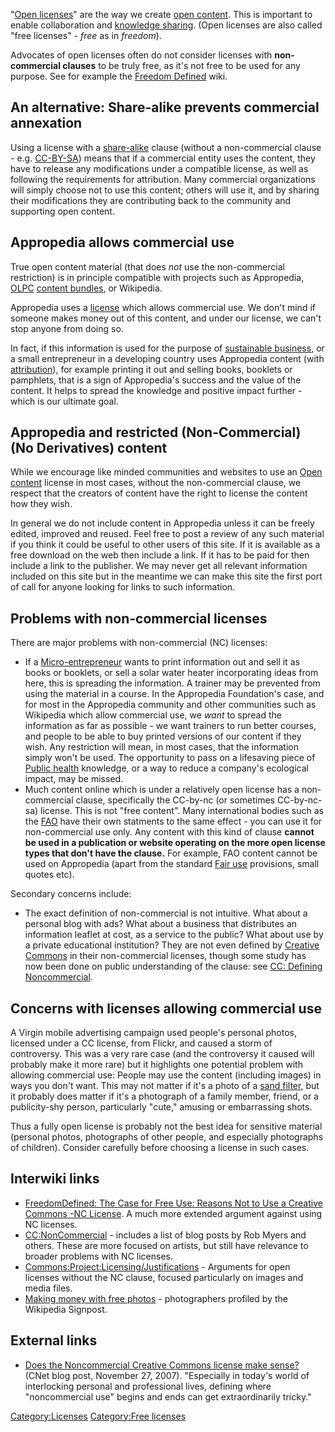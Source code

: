"[[Open licenses]]" are the way we create [[open content]]. This is important to enable collaboration and [[knowledge sharing]]. (Open licenses are also called "free licenses" - ''free'' as in ''freedom'').

Advocates of open licenses often do not consider licenses with '''non-commercial clauses''' to be truly free, as it's not free to be used for any purpose. See for example the [[FreedomDefined:|Freedom Defined]] wiki.

== An alternative: Share-alike prevents commercial annexation ==
Using a license with a [[share-alike]]{{w|share-alike}} clause (without a non-commercial clause - e.g. [[CC-BY-SA]]) means that if a commercial entity uses the content, they have to release any modifications under a compatible license, as well as following the requirements for attribution. Many commercial organizations will simply choose not to use this content; others will use it, and by sharing their modifications they are contributing back to the community and supporting open content.

== Appropedia allows commercial use ==
True open content material (that does ''not'' use the non-commercial restriction) is in principle compatible with projects such as Appropedia, [[OLPC]] [[OLPC content bundles|content bundles]], or Wikipedia. 

Appropedia uses a [[license]] which allows commercial use. We don't mind if someone makes money out of this content, and under our license, we can't stop anyone from doing so. 

In fact, if this information is used for the purpose of [[Portal:Sustainable business|sustainable business]], or a small entrepreneur in a developing country uses Appropedia content (with [[attribution]]), for example printing it out and selling books, booklets or pamphlets, that is a sign of Appropedia's success and the value of the content. It helps to spread the knowledge and positive impact further - which is our ultimate goal.

== Appropedia and restricted (Non-Commercial) (No Derivatives) content  ==

While we encourage like minded communities and websites to use an [[Open content]] license in most cases, without the non-commercial clause, we respect that the creators of content have the right to license the content how they wish. 

In general we do not include content in Appropedia unless it can be freely edited, improved and reused. Feel free to post a review of any such material if you think it could be useful to other users of this site. If it is available as a free download on the web then include a link. If it has to be paid for then include a link to the publisher. We may never get all relevant information included on this site but in the meantime we can make this site the first port of call for anyone looking for links to such information.

== Problems with non-commercial licenses  ==

There are major problems with non-commercial (NC) licenses: 

*If a [[Micro-entrepreneur]] wants to print information out and sell it as books or booklets, or sell a solar water heater incorporating ideas from here, this is spreading the information. A trainer may be prevented from using the material in a course. In the Appropedia Foundation's case, and for most in the Appropedia community and other communities such as Wikipedia which allow commercial use, we ''want'' to spread the information as far as possible - we want trainers to run better courses, and people to be able to buy printed versions of our content if they wish. Any restriction will mean, in most cases, that the information simply won't be used. The opportunity to pass on a lifesaving piece of [[Public health]] knowledge, or a way to reduce a company's ecological impact, may be missed.
*Much content online which is under a relatively open license has a non-commercial clause, specifically the CC-by-nc (or sometimes CC-by-nc-sa) license. This is not "free content". Many international bodies such as the [[FAO]] have their own statments to the same effect - you can use it for non-commercial use only. Any content with this kind of clause '''cannot be used in a publication or website operating on the more open license types that don't have the clause.''' For example, FAO content cannot be used on Appropedia (apart from the standard [[Fair use]]{{w|fair use}} provisions, small quotes etc). 

Secondary concerns include: 

*The exact definition of non-commercial is not intuitive. What about a personal blog with ads? What about a business that distributes an information leaflet at cost, as a service to the public? What about use by a private educational institution? They are not even defined by [[Creative Commons]] in their non-commercial licenses, though some study has now been done on public understanding of the clause: see [[CC: Defining Noncommercial]].

== Concerns with licenses allowing commercial use ==
A Virgin mobile advertising campaign used people's personal photos, licensed under a CC license, from Flickr, and caused a storm of controversy. This was a very rare case (and the controversy it caused will probably make it more rare) but it highlights one potential problem with allowing commercial use: People may use the content (including images) in ways you don't want. This may not matter if it's a photo of a [[sand filter]], but it probably does matter if it's a photograph of a family member, friend, or a publicity-shy person, particularly "cute," amusing or embarrassing shots. 

Thus a fully open license is probably not the best idea for sensitive material (personal photos, photographs of other people, and especially photographs of children). Consider carefully before choosing a license in such cases.

== Interwiki links ==
* [http://freedomdefined.org/Licenses/NC FreedomDefined: The Case for Free Use: Reasons Not to Use a Creative Commons -NC License]. A much more extended argument against using NC licenses.
* [[CC:NonCommercial]] - includes a list of blog posts by Rob Myers and others. These are more focused on artists, but still have relevance to broader problems with NC licenses.
* [[Commons:Project:Licensing/Justifications]] - Arguments for open licenses without the NC clause, focused particularly on images and media files.
* [[Wikipedia:Project:Wikipedia_Signpost/2010-05-31/Photography|Making money with free photos]] - photographers profiled by the Wikipedia Signpost.

== External links ==
* [http://news.cnet.com/8301-13556_3-9823336-61.html Does the Noncommercial Creative Commons license make sense?] (CNet blog post, November 27, 2007). "Especially in today's world of interlocking personal and professional lives, defining where "noncommercial use" begins and ends can get extraordinarily tricky."

[[Category:Licenses]]
[[Category:Free licenses]]